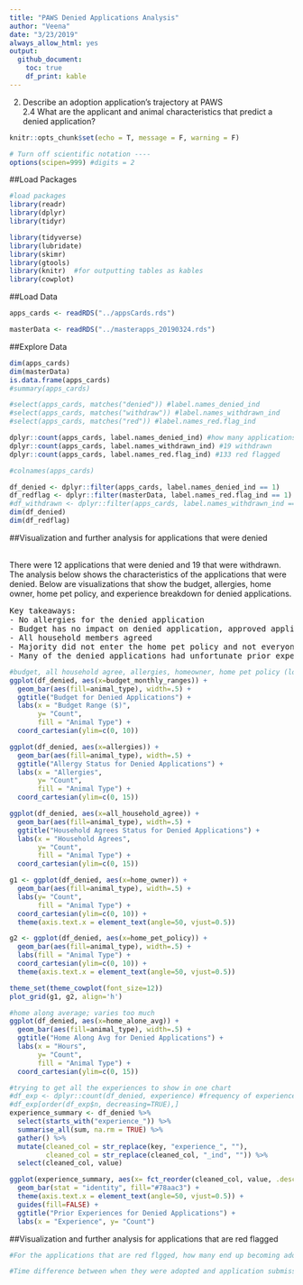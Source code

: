 ```yaml
---
title: "PAWS Denied Applications Analysis"
author: "Veena"
date: "3/23/2019"
always_allow_html: yes
output: 
  github_document:
    toc: true 
    df_print: kable
---
```


2. Describe an adoption application's trajectory at PAWS <br>
2.4 What are the applicant and animal characteristics that predict a denied application?


```r
knitr::opts_chunk$set(echo = T, message = F, warning = F)
```

```r
# Turn off scientific notation ----
options(scipen=999) #digits = 2
```

##Load Packages
```r
#load packages
library(readr)
library(dplyr)
library(tidyr)

library(tidyverse)
library(lubridate)
library(skimr) 
library(gtools)
library(knitr)  #for outputting tables as kables
library(cowplot)
```

##Load Data
```r
apps_cards <- readRDS("../appsCards.rds")

masterData <- readRDS("../masterapps_20190324.rds")
```

##Explore Data
```r
dim(apps_cards)
dim(masterData)
is.data.frame(apps_cards)
#summary(apps_cards)

#select(apps_cards, matches("denied")) #label.names_denied_ind
#select(apps_cards, matches("withdraw")) #label.names_withdrawn_ind
#select(apps_cards, matches("red")) #label.names_red.flag_ind

dplyr::count(apps_cards, label.names_denied_ind) #how many applications were denied; 12 denied
dplyr::count(apps_cards, label.names_withdrawn_ind) #19 withdrawn
dplyr::count(apps_cards, label.names_red.flag_ind) #133 red flagged

#colnames(apps_cards)

df_denied <- dplyr::filter(apps_cards, label.names_denied_ind == 1)
df_redflag <- dplyr::filter(masterData, label.names_red.flag_ind == 1)
#df_withdrawn <- dplyr::filter(apps_cards, label.names_withdrawn_ind == 1)
dim(df_denied)
dim(df_redflag)
```

##Visualization and further analysis for applications that were denied

<br> There were 12 applications that were denied and 19 that were withdrawn. The analysis below shows the characteristics of the applications that were denied. Below are visualizations that show the budget, allergies, home owner, home pet policy, and experience breakdown for denied applications.
<br>
<pre>Key takeaways:
- No allergies for the denied application
- Budget has no impact on denied application, approved applications were similar
- All household members agreed
- Majority did not enter the home pet policy and not everyone is the home owner
- Many of the denied applications had unfortunate prior experiences
</pre>

``` r
#budget, all household agree, allergies, homeowner, home pet policy (lot of NA), experience
ggplot(df_denied, aes(x=budget_monthly_ranges)) + 
  geom_bar(aes(fill=animal_type), width=.5) +
  ggtitle("Budget for Denied Applications") +
  labs(x = "Budget Range ($)",                                                            
       y= "Count",
       fill = "Animal Type") +
  coord_cartesian(ylim=c(0, 10))

ggplot(df_denied, aes(x=allergies)) + 
  geom_bar(aes(fill=animal_type), width=.5) +
  ggtitle("Allergy Status for Denied Applications") +
  labs(x = "Allergies",                                                            
       y= "Count",
       fill = "Animal Type") +
  coord_cartesian(ylim=c(0, 15))

ggplot(df_denied, aes(x=all_household_agree)) + 
  geom_bar(aes(fill=animal_type), width=.5) +
  ggtitle("Household Agrees Status for Denied Applications") +
  labs(x = "Household Agrees",                                                            
       y= "Count",
       fill = "Animal Type") +
  coord_cartesian(ylim=c(0, 15))

g1 <- ggplot(df_denied, aes(x=home_owner)) + 
  geom_bar(aes(fill=animal_type), width=.5) +
  labs(y= "Count",
       fill = "Animal Type") +
  coord_cartesian(ylim=c(0, 10)) +
  theme(axis.text.x = element_text(angle=50, vjust=0.5))

g2 <- ggplot(df_denied, aes(x=home_pet_policy)) + 
  geom_bar(aes(fill=animal_type), width=.5) +
  labs(fill = "Animal Type") +
  coord_cartesian(ylim=c(0, 10)) +
  theme(axis.text.x = element_text(angle=50, vjust=0.5))

theme_set(theme_cowplot(font_size=12))
plot_grid(g1, g2, align='h')

#home along average; varies too much
ggplot(df_denied, aes(x=home_alone_avg)) + 
  geom_bar(aes(fill=animal_type), width=.5) +
  ggtitle("Home Along Avg for Denied Applications") +
  labs(x = "Hours",                                                            
       y= "Count",
       fill = "Animal Type") +
  coord_cartesian(ylim=c(0, 15))

#trying to get all the experiences to show in one chart
#df_exp <- dplyr::count(df_denied, experience) #frequency of experiences for all denied applications
#df_exp[order(df_exp$n, decreasing=TRUE),]
experience_summary <- df_denied %>%
  select(starts_with("experience_")) %>% 
  summarise_all(sum, na.rm = TRUE) %>%
  gather() %>%
  mutate(cleaned_col = str_replace(key, "experience_", ""),
         cleaned_col = str_replace(cleaned_col, "_ind", "")) %>%
  select(cleaned_col, value)

ggplot(experience_summary, aes(x= fct_reorder(cleaned_col, value, .desc=TRUE), y=value)) + 
  geom_bar(stat = "identity", fill="#78aac3") +
  theme(axis.text.x = element_text(angle=50, vjust=0.5)) +
  guides(fill=FALSE) +
  ggtitle("Prior Experiences for Denied Applications") +
  labs(x = "Experience", y= "Count")

```


##Visualization and further analysis for applications that are red flagged
```r

#For the applications that are red flgged, how many end up becoming adopted

#Time difference between when they were adopted and application submission date

```